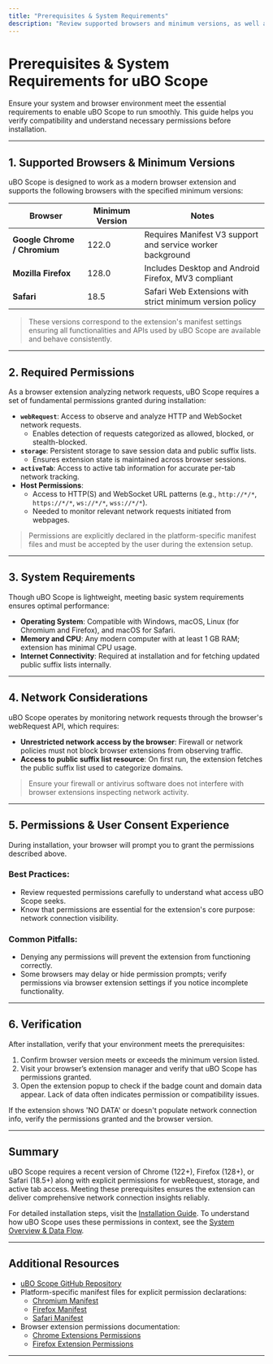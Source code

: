 ```yaml
---
title: "Prerequisites & System Requirements"
description: "Review supported browsers and minimum versions, as well as any permissions required by the extension. Ensure your system meets the basic requirements to run uBO Scope seamlessly."
---
```


# Prerequisites & System Requirements for uBO Scope

Ensure your system and browser environment meet the essential requirements to enable uBO Scope to run smoothly. This guide helps you verify compatibility and understand necessary permissions before installation.

---

## 1. Supported Browsers & Minimum Versions

uBO Scope is designed to work as a modern browser extension and supports the following browsers with the specified minimum versions:

| Browser        | Minimum Version | Notes                                                      |
| -------------- | --------------- | ----------------------------------------------------------|
| **Google Chrome / Chromium** | 122.0          | Requires Manifest V3 support and service worker background |
| **Mozilla Firefox**           | 128.0          | Includes Desktop and Android Firefox, MV3 compliant        |
| **Safari**                   | 18.5           | Safari Web Extensions with strict minimum version policy   |


> These versions correspond to the extension's manifest settings ensuring all functionalities and APIs used by uBO Scope are available and behave consistently.

---

## 2. Required Permissions

As a browser extension analyzing network requests, uBO Scope requires a set of fundamental permissions granted during installation:

- **`webRequest`**: Access to observe and analyze HTTP and WebSocket network requests.
  - Enables detection of requests categorized as allowed, blocked, or stealth-blocked.
- **`storage`**: Persistent storage to save session data and public suffix lists.
  - Ensures extension state is maintained across browser sessions.
- **`activeTab`**: Access to active tab information for accurate per-tab network tracking.
- **Host Permissions**:
  - Access to HTTP(S) and WebSocket URL patterns (e.g., `http://*/*`, `https://*/*`, `ws://*/*`, `wss://*/*`).
  - Needed to monitor relevant network requests initiated from webpages.

> Permissions are explicitly declared in the platform-specific manifest files and must be accepted by the user during the extension setup.

---

## 3. System Requirements

Though uBO Scope is lightweight, meeting basic system requirements ensures optimal performance:

- **Operating System**: Compatible with Windows, macOS, Linux (for Chromium and Firefox), and macOS for Safari.
- **Memory and CPU**: Any modern computer with at least 1 GB RAM; extension has minimal CPU usage.
- **Internet Connectivity**: Required at installation and for fetching updated public suffix lists internally.

---

## 4. Network Considerations

uBO Scope operates by monitoring network requests through the browser's webRequest API, which requires:

- **Unrestricted network access by the browser**: Firewall or network policies must not block browser extensions from observing traffic.
- **Access to public suffix list resource**: On first run, the extension fetches the public suffix list used to categorize domains.

> Ensure your firewall or antivirus software does not interfere with browser extensions inspecting network activity.

---

## 5. Permissions & User Consent Experience

During installation, your browser will prompt you to grant the permissions described above.

### Best Practices:
- Review requested permissions carefully to understand what access uBO Scope seeks.
- Know that permissions are essential for the extension's core purpose: network connection visibility.

### Common Pitfalls:
- Denying any permissions will prevent the extension from functioning correctly.
- Some browsers may delay or hide permission prompts; verify permissions via browser extension settings if you notice incomplete functionality.

---

## 6. Verification

After installation, verify that your environment meets the prerequisites:

1. Confirm browser version meets or exceeds the minimum version listed.
2. Visit your browser’s extension manager and verify that uBO Scope has permissions granted.
3. Open the extension popup to check if the badge count and domain data appear. Lack of data often indicates permission or compatibility issues.

<Tip>
If the extension shows 'NO DATA' or doesn't populate network connection info, verify the permissions granted and the browser version.
</Tip>

---

## Summary

uBO Scope requires a recent version of Chrome (122+), Firefox (128+), or Safari (18.5+) along with explicit permissions for webRequest, storage, and active tab access. Meeting these prerequisites ensures the extension can deliver comprehensive network connection insights reliably.

For detailed installation steps, visit the [Installation Guide](/getting-started/introduction-and-setup/installation). To understand how uBO Scope uses these permissions in context, see the [System Overview & Data Flow](/overview/architecture-concepts/system-architecture).

---

## Additional Resources

- [uBO Scope GitHub Repository](https://github.com/gorhill/uBO-Scope)
- Platform-specific manifest files for explicit permission declarations:
  - [Chromium Manifest](platform/chromium/manifest.json)
  - [Firefox Manifest](platform/firefox/manifest.json)
  - [Safari Manifest](platform/safari/manifest.json)
- Browser extension permissions documentation:
  - [Chrome Extensions Permissions](https://developer.chrome.com/docs/extensions/mv3/declare_permissions/)
  - [Firefox Extension Permissions](https://developer.mozilla.org/en-US/docs/Mozilla/Add-ons/WebExtensions/manifest.json/permissions)

---